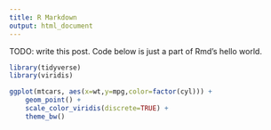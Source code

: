 ```yaml
---
title: R Markdown
output: html_document
---
```


TODO: write this post. Code below is just a part of Rmd's hello world.

```r
library(tidyverse)
library(viridis)
```

```r
ggplot(mtcars, aes(x=wt,y=mpg,color=factor(cyl))) +
    geom_point() +
    scale_color_viridis(discrete=TRUE) +
    theme_bw()
```
